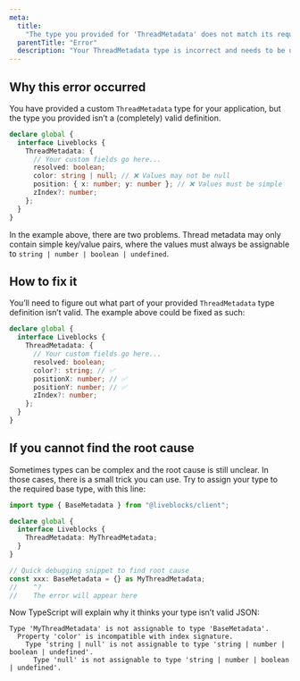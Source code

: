 ```yaml
---
meta:
  title:
    "The type you provided for 'ThreadMetadata' does not match its requirements"
  parentTitle: "Error"
  description: "Your ThreadMetadata type is incorrect and needs to be updated"
---
```


## Why this error occurred

You have provided a custom `ThreadMetadata` type for your application, but the
type you provided isn’t a (completely) valid definition.

```ts highlight="4-8"
declare global {
  interface Liveblocks {
    ThreadMetadata: {
      // Your custom fields go here...
      resolved: boolean;
      color: string | null; // ❌ Values may not be null
      position: { x: number; y: number }; // ❌ Values must be simple
      zIndex?: number;
    };
  }
}
```

In the example above, there are two problems. Thread metadata may only contain
simple key/value pairs, where the values must always be assignable to
`string | number | boolean | undefined`.

## How to fix it

You’ll need to figure out what part of your provided `ThreadMetadata` type
definition isn’t valid. The example above could be fixed as such:

```ts highlight="6-8"
declare global {
  interface Liveblocks {
    ThreadMetadata: {
      // Your custom fields go here...
      resolved: boolean;
      color?: string; // ✅
      positionX: number; // ✅
      positionY: number; // ✅
      zIndex?: number;
    };
  }
}
```

## If you cannot find the root cause

Sometimes types can be complex and the root cause is still unclear. In those
cases, there is a small trick you can use. Try to assign your type to the
required base type, with this line:

```ts highlight="9-10"
import type { BaseMetadata } from "@liveblocks/client";

declare global {
  interface Liveblocks {
    ThreadMetadata: MyThreadMetadata;
  }
}

// Quick debugging snippet to find root cause
const xxx: BaseMetadata = {} as MyThreadMetadata;
//    ^?
//    The error will appear here
```

Now TypeScript will explain why it thinks your type isn’t valid JSON:

```error showLineNumbers={false}
Type 'MyThreadMetadata' is not assignable to type 'BaseMetadata'.
  Property 'color' is incompatible with index signature.
    Type 'string | null' is not assignable to type 'string | number | boolean | undefined'.
      Type 'null' is not assignable to type 'string | number | boolean | undefined'.
```
